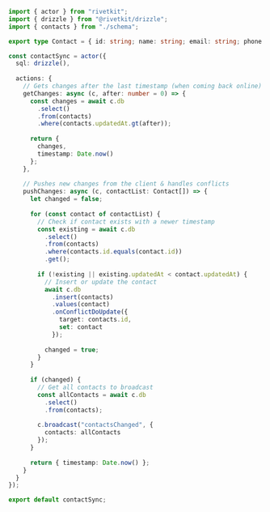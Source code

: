 ```typescript
import { actor } from "rivetkit";
import { drizzle } from "@rivetkit/drizzle";
import { contacts } from "./schema";

export type Contact = { id: string; name: string; email: string; phone: string; updatedAt: number; }

const contactSync = actor({
  sql: drizzle(),
  
  actions: {
    // Gets changes after the last timestamp (when coming back online)
    getChanges: async (c, after: number = 0) => {
      const changes = await c.db
        .select()
        .from(contacts)
        .where(contacts.updatedAt.gt(after));
      
      return { 
        changes,
        timestamp: Date.now()
      };
    },
    
    // Pushes new changes from the client & handles conflicts
    pushChanges: async (c, contactList: Contact[]) => {
      let changed = false;
      
      for (const contact of contactList) {
        // Check if contact exists with a newer timestamp
        const existing = await c.db
          .select()
          .from(contacts)
          .where(contacts.id.equals(contact.id))
          .get();
        
        if (!existing || existing.updatedAt < contact.updatedAt) {
          // Insert or update the contact
          await c.db
            .insert(contacts)
            .values(contact)
            .onConflictDoUpdate({
              target: contacts.id,
              set: contact
            });
          
          changed = true;
        }
      }
      
      if (changed) {
        // Get all contacts to broadcast
        const allContacts = await c.db
          .select()
          .from(contacts);
        
        c.broadcast("contactsChanged", { 
          contacts: allContacts
        });
      }
      
      return { timestamp: Date.now() };
    }
  }
});

export default contactSync;
```
